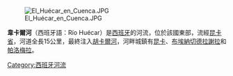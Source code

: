 [[Image:El_Huécar_en_Cuenca.JPG|thumb]]

'''韋卡爾河'''（西班牙語：Río Huécar）是[[西班牙|西班牙]]的河流，位於該國東部，流經[[昆卡省|昆卡省]]，河道全長15公里，最終注入[[胡卡爾河|胡卡爾河]]，河畔城鎮有[[昆卡_(西班牙)|昆卡]]、[[布埃納切德拉謝拉|布埃納切德拉謝拉]]和[[帕洛梅拉|帕洛梅拉]]。

{{Spain-geo-stub}}
[[Category:西班牙河流|Category:西班牙河流]]